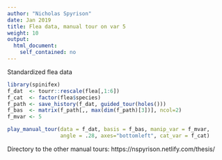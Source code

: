 ```yaml
---
author: "Nicholas Spyrison"
date: Jan 2019
title: Flea data, manual tour on var 5
weight: 10
output: 
  html_document:
    self_contained: no
---
```


Standardized flea data

```r
library(spinifex)
f_dat  <- tourr::rescale(flea[,1:6])
f_cat  <- factor(flea$species)
f_path <- save_history(f_dat, guided_tour(holes()))
f_bas  <- matrix(f_path[,, max(dim(f_path)[3])], ncol=2)
f_mvar <- 5

```

```r
play_manual_tour(data = f_dat, basis = f_bas, manip_var = f_mvar,
                 angle = .28, axes="bottomleft", cat_var = f_cat)
```

Directory to the other manual tours: https://nspyrison.netlify.com/thesis/

